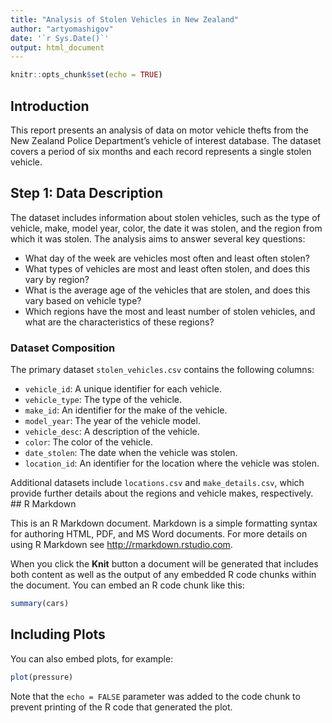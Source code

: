 ```yaml
---
title: "Analysis of Stolen Vehicles in New Zealand"
author: "artyomashigov"
date: '`r Sys.Date()`'
output: html_document
---
```


```r
knitr::opts_chunk$set(echo = TRUE)
```


## Introduction

This report presents an analysis of data on motor vehicle thefts from the New Zealand Police Department's vehicle of interest database. The dataset covers a period of six months and each record represents a single stolen vehicle.

## Step 1: Data Description

The dataset includes information about stolen vehicles, such as the type of vehicle, make, model year, color, the date it was stolen, and the region from which it was stolen. The analysis aims to answer several key questions:

- What day of the week are vehicles most often and least often stolen?
- What types of vehicles are most and least often stolen, and does this vary by region?
- What is the average age of the vehicles that are stolen, and does this vary based on vehicle type?
- Which regions have the most and least number of stolen vehicles, and what are the characteristics of these regions?

### Dataset Composition

The primary dataset `stolen_vehicles.csv` contains the following columns:

- `vehicle_id`: A unique identifier for each vehicle.
- `vehicle_type`: The type of the vehicle.
- `make_id`: An identifier for the make of the vehicle.
- `model_year`: The year of the vehicle model.
- `vehicle_desc`: A description of the vehicle.
- `color`: The color of the vehicle.
- `date_stolen`: The date when the vehicle was stolen.
- `location_id`: An identifier for the location where the vehicle was stolen.

Additional datasets include `locations.csv` and `make_details.csv`, which provide further details about the regions and vehicle makes, respectively.
## R Markdown

This is an R Markdown document. Markdown is a simple formatting syntax for authoring HTML, PDF, and MS Word documents. For more details on using R Markdown see <http://rmarkdown.rstudio.com>.

When you click the **Knit** button a document will be generated that includes both content as well as the output of any embedded R code chunks within the document. You can embed an R code chunk like this:

```r
summary(cars)
```

## Including Plots

You can also embed plots, for example:

```r
plot(pressure)
```

Note that the `echo = FALSE` parameter was added to the code chunk to prevent printing of the R code that generated the plot.
